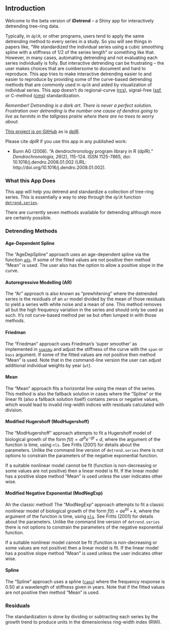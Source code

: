 ## Introduction
Welcome to the beta version of **iDetrend** -- a Shiny app for interactively detrending tree-ring data. 

Typically, in `dplR`, or other programs, users tend to apply the same detrending method to every series in a study. So you will see things in papers like, "We standardized the individual series using a cubic smoothing spline with a stiffness of 1/2 of the series length" or something like that. However, in many cases, automating detrending and not evaluating each series individually is folly. But interactive detrending can be frustrating -- the user makes choices that are cumbersome to document and hard to reproduce. This app tries to make interactive detrending easier to and easier to reproduce by providing some of the curve-based detrending methods that are commonly used in `dplR` and aided by visualization of individual series. This app doesn't do regional-curve ([rcs](https://rdrr.io/cran/dplR/man/rcs.html)), signal-free ([ssf]((https://rdrr.io/cran/dplR/man/ssf.html)), or C-method ([cms](https://rdrr.io/cran/dplR/man/cms.html)) standardization.

*Remember! Detrending is a dark art. There is never a perfect solution. Frustration over detrending is the number one cause of dendros going to live as hermits in the tallgrass prairie where there are no trees to worry about.*

[This project is on GitHub](https://github.com/OpenDendro/iDetrend/) as is [dplR](https://github.com/AndyBunn/dplR/). 

Please cite *dplR* if you use this app in any published work:

* Bunn AG (2008). “A dendrochronology program library in R (dplR).”
_Dendrochronologia_, *26*(2), 115-124. ISSN 1125-7865, doi:
10.1016/j.dendro.2008.01.002 (URL: http://doi.org/10.1016/j.dendro.2008.01.002).

### What this App Does
This app will help you detrend and standardize a collection of tree-ring series. This is essentially a way to step through the `dplR` function [`detrend.series`](https://rdrr.io/cran/dplR/man/detrend.series.html).

There are currently seven methods available for detrending although more are certainly possible.

### Detrending Methods

#### Age-Dependent Spline
The "AgeDepSpline" approach uses an age-dependent spline via the function [`ads`](https://rdrr.io/cran/dplR/man/ads.html). If some of the fitted values are not positive then method "Mean" is used. The user also has the option to allow a positive slope in the curve.

#### Autoregressive Modelling (AR)
The "Ar" approach is also known as "prewhitening" where the detrended series is the residuals of an `ar` model divided by the mean of those residuals to yield a series with white noise and a mean of one. This method removes all but the high frequency variation in the series and should only be used as such. It's not curve-based method per se but often lumped in with those methods.

#### Friedman
The "Friedman" approach uses Friedman's 'super smoother' as implemented in [`supsmu`](https://www.rdocumentation.org/packages/stats/versions/3.6.2/topics/supsmu) and adjust the stiffness of the curve with the `span` or `bass` argument. If some of the fitted values are not positive then method "Mean" is used. Note that in the command-line version the user can adjust additional individual weights by year (`wt`). 

#### Mean
The "Mean" approach fits a horizontal line using the mean of the series. This method is also the fallback solution in cases where the "Spline" or the linear fit (also a fallback solution itself) contains zeros or negative values, which would lead to invalid ring-width indices with residuals calculated with division.


#### Modified Hugershoff (ModHugershoff)
The "ModHugershoff" approach attempts to fit a Hugershoff model of biological growth of the form $f(t) = a t^b e^{-g t} + d$, where the argument of the function is time, using `nls`. See Fritts (2001) for details about the parameters. Unlike the command line version of `detrend.series` there is not options to constrain the parameters of the  negative exponential function. 

If a suitable nonlinear model cannot be fit (function is non-decreasing or some values are not positive) then a linear model is fit. If the linear model has a positive slope method "Mean" is used unless the user indicates other wise.

#### Modified Negative Exponential (ModNegExp)
Ah the classic method! The "ModNegExp" approach attempts to fit a classic nonlinear model of biological growth of the form $f(t) = a e^{bt} + k$, where the argument of the function is time, using [`nls`](https://www.rdocumentation.org/packages/stats/versions/3.6.2/topics/nls). See Fritts (2001) for details about the parameters. Unlike the command line version of `detrend.series` there is not options to constrain the parameters of the  negative exponential function. 

If a suitable nonlinear model cannot be fit (function is non-decreasing or some values are not positive) then a linear model is fit. If the linear model has a positive slope method "Mean" is used unless the user indicates other wise.

#### Spline
The "Spline" approach uses a spline ([`caps`](https://rdrr.io/cran/dplR/man/caps.html)) where the frequency response is 0.50 at a wavelength of stiffness given in years. Note that if the fitted values are not positive then method "Mean" is used.

### Residuals
The standardization is done by dividing or subtracting each series by the growth trend to produce units in the dimensionless ring-width index (RWI). 



